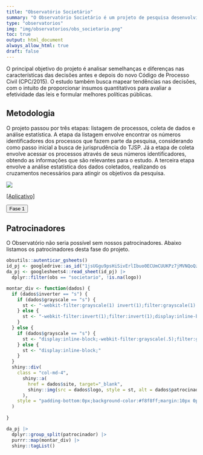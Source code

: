 ```yaml
---
title: "Observatório Societário"
summary: "O Observatório Societário é um projeto de pesquisa desenvolvido pela Associação Brasileira de Jurimetria, em parceria com a Pontifícia Universidade Católica de São Paulo. O projeto mapeia mais de mil decisões de primeiro grau envolvendo dissolução societária na comarca de São Paulo."
type: "observatorios"
img: "img/observatorios/obs_societario.png"
toc: true
output: html_document
always_allow_html: true
draft: false
---
```


O principal objetivo do projeto é analisar semelhanças e diferenças nas características das decisões antes e depois do novo Código de Processo Civil (CPC/2015). O estudo também busca mapear tendências nas decisões, com o intuito de proporcionar insumos quantitativos para avaliar a efetividade das leis e formular melhores políticas públicas.

<h2>Metodologia</h2>
<p>O projeto passou por três etapas: listagem de processos, coleta de dados e análise estatística. A etapa da listagem envolve encontrar os números identificadores dos processos que fazem parte da pesquisa, considerando como passo inicial a busca de jurisprudência do TJSP. Já a etapa de coleta envolve acessar os processos através de seus números identificadores, obtendo as informações que são relevantes para o estudo. A terceira etapa envolve a análise estatística dos dados coletados, realizando os cruzamentos necessários para atingir os objetivos da pesquisa.</p>

![](/img/observatorios/obs_societario.png)


<a href="https://abjur.shinyapps.io/obsoc/">[Aplicativo]</a>

<p>
<button class="accordion">Fase 1</button>
</p>
<div class="panel">
<h2>Patrocinadores</h2>
<p>O Observatório não seria possível sem nossos patrocinadores. Abaixo listamos os patrocinadores desta fase do projeto.</p>

<div class="row" style="align:center;">

```r

obsutils::autenticar_gsheets()
id_pj <- googledrive::as_id("1jsUGgu9psHiSivErlIbuo0ECUmCUUKPz7jMVNQoQzIQ")
da_pj <- googlesheets4::read_sheet(id_pj) |>
  dplyr::filter(obs == "societario", !is.na(logo))

montar_div <- function(dados) {
  if (dados$inverter == "s") {
    if (dados$grayscale == "s") {
      st <- "-webkit-filter:grayscale(1) invert(1);filter:grayscale(1) invert(1);display:inline-block;"
    } else {
      st <- "-webkit-filter:invert(1);filter:invert(1);display:inline-block;"
    }
  } else {
    if (dados$grayscale == "s") {
      st <- "display:inline-block;-webkit-filter:grayscale(.5);filter:grayscale(.5);"
    } else {
      st <- "display:inline-block;"
    }
  }
  shiny::div(
    class = "col-md-4",
      shiny::a(
        href = dados$site, target="_blank", 
        shiny::img(src = dados$logo, style = st, alt = dados$patrocinador)
      ),
    style = "padding-bottom:0px;background-color:#f8f8ff;margin:10px 0px 0px 0px;min-height:200px;display:flex;justify-content:center;align-items:center;"
  )
  
}

da_pj |>
  dplyr::group_split(patrocinador) |> 
  purrr::map(montar_div) |> 
  shiny::tagList()
```
</div>
</div>




